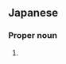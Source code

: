 ==Japanese==
{{ja-kanjitab|こう|いち|ろう|yomi=o}}

===Proper noun===
{{ja-pos|proper|こういちろう}}

# {{given name|male|lang=ja|sort=こういちろう}}